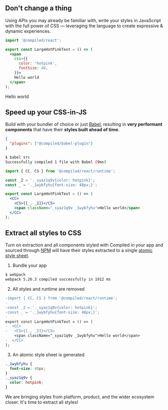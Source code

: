 
## Don't change a thing

Using APIs you may already be familiar with,
write your styles in JavaScript with the full power of CSS —
leveraging the language to create expressive & dynamic experiences.

```jsx
import '@compiled/react';

export const LargeHotPinkText = () => (
  <span
    css={{
      color: 'hotpink',
      fontSize: 48,
    }}>
    Hello world
  </span>
);
```

<LargeHotPinkText>Hello world</LargeHotPinkText>

## Speed up your CSS-in-JS

Build with your bundler of choice or just [Babel](https://babeljs.io/docs/en/config-files),
resulting in **very performant components** that have their **styles built ahead of time**.

```json
{
  "plugins": ["@compiled/babel-plugin"]
}
```

```bash
$ babel src
Successfully compiled 1 file with Babel (9ms)
```

```jsx
import { CC, CS } from '@compiled/react/runtime';

const _2 = '._syaz1q9v{color: hotpink}';
const _ = '._1wybfyhu{font-size: 48px;}';

export const LargeHotPinkText = () => (
  <CC>
    <CS>{[_, _2]}</CS>
    <span className="_syaz1q9v _1wybfyhu">Hello world</span>
  </CC>
);
```

## Extract all styles to CSS

Turn on extraction and all components styled with Compiled in your app and sourced through [NPM](https://npmjs.com/) will have their styles extracted to a single [atomic style sheet](./docs/atomic-css).

1. Bundle your app

```bash
$ webpack
webpack 5.26.3 compiled successfully in 1912 ms
```

2. All styles and runtime are removed

```diff
-import { CC, CS } from '@compiled/react/runtime';
-
-const _2 = '._syaz1q9v{color: hotpink}';
-const _ = '._1wybfyhu{font-size: 48px;}';
-
export const LargeHotPinkText = () => (
-  <CC>
-   <CS>{[_, _2]}</CS>
    <span className="_syaz1q9v _1wybfyhu">Hello world</span>
-  </CC>
);
```

3. An atomic style sheet is generated

```css
._1wybfyhu {
  font-size: 48px;
}
._syaz1q9v {
  color: hotpink;
}
```

We are bringing styles from platform,
product,
and the wider ecosystem closer.
It's time to extract all styles!
